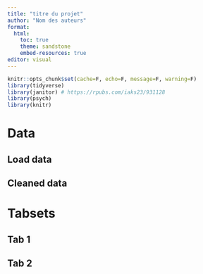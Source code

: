 ```yaml
---
title: "titre du projet"
author: "Nom des auteurs"
format: 
  html:
    toc: true
    theme: sandstone
    embed-resources: true
editor: visual
---
```


```r
knitr::opts_chunk$set(cache=F, echo=F, message=F, warning=F)
library(tidyverse)
library(janitor) # https://rpubs.com/iaks23/931128
library(psych)
library(knitr)
```


# Data
## Load data

## Cleaned data


# Tabsets 
::: {.panel-tabset}
## Tab 1
## Tab 2
:::
